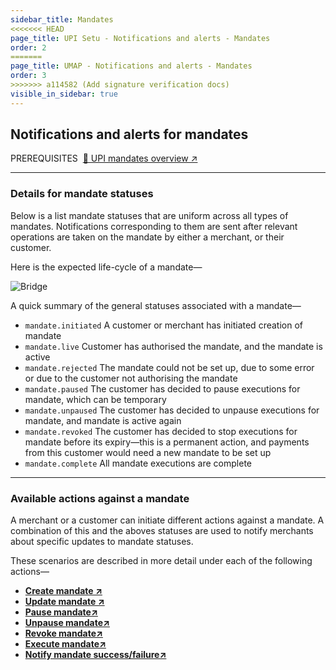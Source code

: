 ```yaml
---
sidebar_title: Mandates
<<<<<<< HEAD
page_title: UPI Setu - Notifications and alerts - Mandates
order: 2
=======
page_title: UMAP - Notifications and alerts - Mandates
order: 3
>>>>>>> a114582 (Add signature verification docs)
visible_in_sidebar: true
---
```


## Notifications and alerts for mandates

<Text size="small" weight="600">
  PREREQUISITES&nbsp;
</Text>
<a href="/payments/umap/mandates" target="_self">
  🌟 UPI mandates overview ↗
</a>

<hr class="primary" />

### Details for mandate statuses

Below is a list mandate statuses that are uniform across all types of mandates. Notifications corresponding to them are sent after relevant operations are taken on the mandate by either a merchant, or their customer.

Here is the expected life-cycle of a mandate—

<img
  src="https://storage.googleapis.com/strapi-assets/latest/mandate_base_diagram/mandate_base_diagram.svg"
  alt="Bridge"
/>

A quick summary of the general statuses associated with a mandate—

<Text>
  <ul>
    <li>
      <code>mandate.initiated</code> A customer or merchant has initiated
      creation of mandate
    </li>
    <li>
      <code>mandate.live</code> Customer has authorised the mandate, and the
      mandate is active
    </li>
    <li>
      <code>mandate.rejected</code> The mandate could not be set up, due to some
      error or due to the customer not authorising the mandate
    </li>
    <li>
      <code>mandate.paused</code> The customer has decided to pause executions
      for mandate, which can be temporary
    </li>
    <li>
      <code>mandate.unpaused</code> The customer has decided to unpause
      executions for mandate, and mandate is active again
    </li>
    <li>
      <code>mandate.revoked</code> The customer has decided to stop executions
      for mandate before its expiry—this is a permanent action, and payments
      from this customer would need a new mandate to be set up
    </li>
    <li>
      <code>mandate.complete</code> All mandate executions are complete
    </li>
  </ul>
</Text>

<hr class="primary" />

### Available actions against a mandate

A merchant or a customer can initiate different actions against a mandate. A combination of this and the aboves statuses are used to notify merchants about specific updates to mandate statuses.

These scenarios are described in more detail under each of the following actions—

- **<a href="/payments/umap/notifications/mandates/create">Create mandate ↗</a>**
- **<a href="/payments/umap/notifications/mandates/update">Update mandate ↗</a>**
- **<a href="/payments/umap/notifications/mandates/pause">Pause mandate↗</a>**
- **<a href="/payments/umap/notifications/mandates/unpause">Unpause mandate↗</a>**
- **<a href="/payments/umap/notifications/mandates/revoke">Revoke mandate↗</a>**
- **<a href="/payments/umap/notifications/mandates/execute">Execute mandate↗</a>**
- **<a href="/payments/umap/notifications/mandates/notify">Notify mandate success/failure↗</a>**
